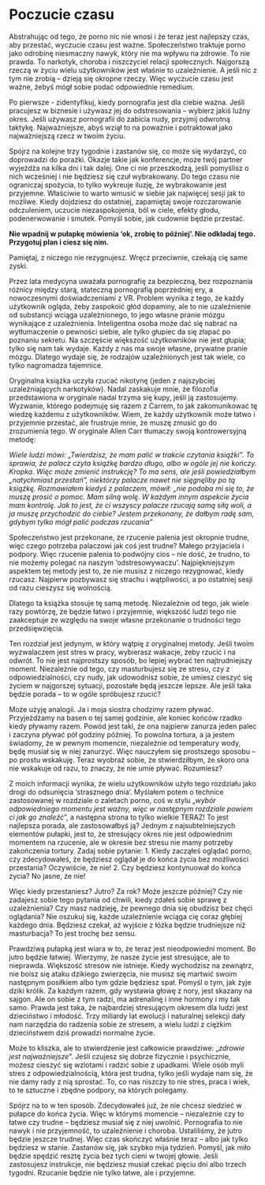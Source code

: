 # Poczucie czasu

Abstrahując od tego, że porno nic nie wnosi i że teraz jest najlepszy czas, aby przestać, wyczucie czasu jest ważne. Społeczeństwo traktuje porno jako odrobinę niesmaczny nawyk, który nie ma wpływu na zdrowie. To nie prawda. To narkotyk, choroba i niszczyciel relacji społecznych.
Najgorszą rzeczą w życiu wielu użytkowników jest właśnie to uzależnienie. A jeśli nic z tym nie zrobią – dzieją się okropne rzeczy. Więc wyczucie czasu jest ważne, żebyś mógł sobie podać odpowiednie remedium.

Po pierwsze - zidentyfikuj, kiedy pornografia jest dla ciebie ważna. Jeśli pracujesz w biznesie i używasz jej do odstresowania – wybierz jakiś luźny okres. Jeśli używasz pornografii do zabicia nudy, przyjmij odwrotną taktykę. Najważniejsze, abyś wziął to na poważnie i potraktował jako najważniejszą rzecz w twoim życiu.

Spójrz na kolejne trzy tygodnie i zastanów się, co może się wydarzyć, co doprowadzi do porażki. Okazje takie jak konferencje, może twój partner wyjeżdża na kilka dni i tak dalej. One ci nie przeszkodzą, jeśli pomyślisz o nich wcześniej i nie będziesz się czuł wybrakowany. Do tego czasu nie ograniczaj spożycia, to tylko wykreuje iluzję, że wybrakowanie jest przyjemne.
Właściwie to warto wmusić w siebie jak najwięcej sesji jak to możliwe. Kiedy dojdziesz do ostatniej, zapamiętaj swoje rozczarowanie odczuleniem, uczucie niezaspokojenia, ból w ciele, efekty głodu, podenerwowanie i smutek. Pomyśl sobie, jak cudownie będzie przestać.

**Nie wpadnij w pułapkę mówienia 'ok, zrobię to później'. Nie odkładaj tego. Przygotuj plan i ciesz się nim.**

Pamiętaj, z niczego nie rezygnujesz. Wręcz przeciwnie, czekają cię same zyski.

Przez lata medycyna uważała pornografię za bezpieczną, bez rozpoznania różnicy między starą, stateczną pornografią poprzedniej ery, a nowoczesnymi doświadczeniami z VR. Problem wynika z tego, że każdy użytkownik ogląda, żeby zaspokoić głód dopaminy, ale to nie uzależnienie od substancji wciąga uzależnionego, to jego własne pranie mózgu wynikające z uzależnienia.
Inteligentna osoba może dać się nabrać na wytłumaczenie o pewności siebie, ale tylko głupiec da się złapać po poznaniu sekretu. Na szczęście większość użytkowników nie jest głupia; tylko się nam tak wydaje. Każdy z nas ma swoje własne, prywatne pranie mózgu. Dlatego wydaje się, że rodzajów uzależnionych jest tak wiele, co tylko nagromadza tajemnice.

Oryginalna książka uczyła rzucać nikotynę (jeden z najszybciej uzależniających narkotyków). Nadal zaskakuje mnie, że filozofia przedstawiona w oryginale nadal trzyma się kupy, jeśli ją zastosujemy. Wyzwanie, którego podejmuję się razem z Carrem, to jak zakomunikować tę wiedzę każdemu z użytkowników. Wiem, że każdy użytkownik może łatwo i przyjemnie przestać, ale frustruje mnie, że muszę zmusić go do zrozumienia tego. W oryginale Allen Carr tłumaczy swoją kontrowersyjną metodę:

*Wiele ludzi mówi: „Twierdzisz, że mam palić w trakcie czytania książki”. To sprawia, że palacz czyta książkę bardzo długo, albo w ogóle jej nie kończy. Kropka. Więc może zmienić instrukcję? To ma sens, ale jeśli powiedziałbym „natychmiast przestań”, niektórzy palacze nawet nie sięgnęliby po tą książkę. Rozmawiałem kiedyś z palaczem, mówił: „nie podoba mi się to, że muszę prosić o pomoc. Mam silną wolę. W każdym innym aspekcie życia mam kontrolę. Jak to jest, że ci wszyscy palacze rzucają samą siłą woli, a ja muszę przychodzić do ciebie? Jestem przekonany, że dałbym radę sam, gdybym tylko mógł palić podczas rzucania”*

Społeczeństwo jest przekonane, że rzucenie palenia jest okropnie trudne, więc czego potrzeba palaczowi jak coś jest trudne? Małego przyjaciela i podpory. Więc rzucenie palenia to podwójny cios – nie dość, że trudno, to nie możemy polegać na naszym 'odstresowywaczu'.
Najpiękniejszym aspektem tej metody jest to, że nie musisz z niczego rezygnować, kiedy rzucasz.
Najpierw pozbywasz się strachu i wątpliwości, a po ostatniej sesji od razu cieszysz się wolnością.

Dlatego ta książka stosuje tę samą metodę. Niezależnie od tego, jak wiele razy powtórzę, że będzie łatwo i przyjemnie, większość ludzi tego nie zaakceptuje ze względu na swoje własne przekonanie o trudności tego przedsięwzięcia.

Ten rozdział jest jedynym, w który wątpię z oryginalnej metody. Jeśli twoim wyzwalaczem jest stres w pracy, wybierasz wakacje, żeby rzucić i na odwrót. To nie jest najprostszy sposób, bo lepiej wybrać ten najtrudniejszy moment. Niezależnie od tego, czy masturbujesz się ze stresu, czy z odpowiedzialności, czy nudy, jak udowodnisz sobie, że umiesz cieszyć się życiem w najgorszej sytuacji, pozostałe będą jeszcze lepsze. Ale jeśli taka będzie porada – to w ogóle spróbujesz rzucić?

Może użyję analogii. Ja i moja siostra chodzimy razem pływać. Przyjeżdżamy na basen o tej samej godzinie, ale koniec końców rzadko kiedy pływamy razem. Powód jest taki, że ona najpierw zanurza jeden palec i zaczyna pływać pół godziny później. To powolna tortura, a ja jestem świadomy, że w pewnym momencie, niezależnie od temperatury wody, będę musiał się w niej zanurzyć. Więc nauczyłem się prostszego sposobu – po prostu wskakuję. Teraz wyobraź sobie, że stwierdziłbym, że skoro ona nie wskakuje od razu, to znaczy, że nie umie pływać. Rozumiesz?

Z moich informacji wynika, że wielu użytkowników użyło tego rozdziału jako drogi do odsunięcia 'strasznego dnia'. Myślałem potem o technice zastosowanej w rozdziale o zaletach porno, coś w stylu „*wybór odpowiedniego momentu jest ważny, więc w następnym rozdziale powiem ci jak go znaleźć*”, a następna strona to tylko wielkie TERAZ! To jest najlepsza porada, ale zastosowałbyś ją? Jednym z najsubtelniejszych elementów pułapki, jest to, że stresujący okres nie jest odpowiednim momentem na rzucenie, ale w okresie bez stresu nie mamy potrzeby zakończenia tortury. Zadaj sobie pytanie:
1. Kiedy zacząłeś oglądać porno, czy zdecydowałeś, że będziesz oglądał je do końca życia bez możliwości przestania? Oczywiście, że nie!
2. Czy będziesz kontynuował do końca życia? No jasne, że nie!

Więc kiedy przestaniesz? Jutro? Za rok? Może jeszcze później? Czy nie zadajesz sobie tego pytania od chwili, kiedy zdałeś sobie sprawę z uzależnienia? Czy masz nadzieję, że pewnego dnia się obudzisz bez chęci oglądania? Nie oszukuj się, każde uzależnienie wciąga cię coraz głębiej każdego dnia. Będziesz czekał, aż wyjście z łóżka będzie trudniejsze niż masturbacja? To jest trochę bez sensu.

Prawdziwą pułapką jest wiara w to, że teraz jest nieodpowiedni moment. Bo jutro będzie łatwiej. Wierzymy, że nasze życie jest stresujące, ale to nieprawda. Większość stresów nie istnieje.
Kiedy wychodzisz na zewnątrz, nie boisz się ataku dzikiego zwierzęcia, nie musisz się martwić swoim następnym posiłkiem albo tym gdzie będziesz spał. Pomyśl o tym, jak żyje dziki królik. Za każdym razem, gdy wystawia głowę z nory, jest skazany na sajgon. Ale on sobie z tym radzi, ma adrenalinę i inne hormony i my tak samo. Prawda jest taka, że najbardziej stresującym okresem dla ludzi jest dzieciństwo i młodość. Trzy miliardy lat ewolucji i naturalnej selekcji dały nam narzędzia do radzenia sobie ze stresem, a wielu ludzi z ciężkim dzieciństwem dziś prowadzi normalne życie.

Może to kliszka, ale to stwierdzenie jest całkowicie prawdziwe: „*zdrowie jest najważniejsze*”. Jeśli czujesz się dobrze fizycznie i psychicznie, możesz cieszyć się wzlotami i radzić sobie z upadkami. Wiele osób myli stres z odpowiedzialnością, która jest trudna, tylko jeśli wydaje nam się, że nie damy rady z nią sprostać. To, co nas niszczy to nie stres, praca i wiek, to te sztuczne i zbędne podpory, na których polegamy.

Spójrz na to w ten sposób. Zdecydowałeś już, że nie chcesz siedzieć w pułapce do końca życia. Więc w którymś momencie – niezależnie czy to łatwe czy trudne – będziesz musiał się z niej uwolnić. Pornografia to nie nawyk i nie przyjemność, to uzależnienie i choroba. Ustaliliśmy, że jutro będzie jeszcze trudnej. Więc czas skończyć właśnie teraz – albo jak tylko będziesz w stanie.
Zastanów się, jak szybko mija tydzień. Pomyśl, jak miło będzie spędzić resztę życia bez tych cieni w twojej głowie. Jeśli zastosujesz instrukcje, nie będziesz musiał czekać pięciu dni albo trzech tygodni. Rzucanie będzie nie tylko łatwe, ale i przyjemne.